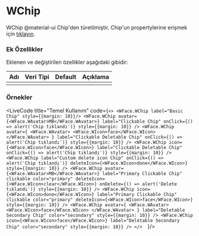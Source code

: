
# WChip

WChip @material-ui Chip'den türetilmiştir.
Chip'un propertylerine erişmek için [tıklayın](https://material-ui.com/api/chip/).

### Ek Özellikler

Eklenen ve değiştirilen özellikler aşağıdaki gibidir:

| Adı                 | Veri Tipi                                                     | Default | Açıklama                                        |
|:--------------------|:--------------------------------------------------------------|:--------|:------------------------------------------------|
|                     |                                                               |         |                                                 |


### Örnekler

<LiveCode title="Temel Kullanım"
code={`
<>
  <WFace.WChip label="Basic Chip" style={{margin: 10}}/>
  <WFace.WChip
    avatar={<WFace.WAvatar>MB</WFace.WAvatar>}
    label="Clickable Chip"
    onClick={() => alert('Chip tıklandı')}
    style={{margin: 10}}
  />
  <WFace.WChip
    avatar={
      <WFace.WAvatar>
        <WFace.WIcon>face</WFace.WIcon>
      </WFace.WAvatar>
    }
    label="Clickable Deletable Chip"
    onClick={() => alert('Chip tıklandı')}
    style={{margin: 10}}
  />
  <WFace.WChip
    icon={<WFace.WIcon>face</WFace.WIcon>}
    label="Clickable Deletable Chip"
    onClick={() => alert('Chip tıklandı')}
    style={{margin: 10}}
  />
  <WFace.WChip
    label="Custom delete icon Chip"
    onClick={() => alert('Chip tıklandı')}
    deleteIcon={<WFace.WIcon>done</WFace.WIcon>}
    style={{margin: 10}}
  />
  <WFace.WChip
    avatar={<WFace.WAvatar>MB</WFace.WAvatar>}
    label="Primary Clickable Chip"
    clickable
    color="primary"
    deleteIcon={<WFace.WIcon>clear</WFace.WIcon>}
    onDelete={() => alert('Delete tıklandı')}
    style={{margin: 10}}
  />
  <WFace.WChip
    icon={<WFace.WIcon>done</WFace.WIcon>}
    label="Primary Clickable Chip"
    clickable
    color="primary"
    deleteIcon={<WFace.WIcon>face</WFace.WIcon>}
    style={{margin: 10}}
  />
  <WFace.WChip
    avatar={
      <WFace.WAvatar>
        <WFace.WIcon>face</WFace.WIcon>
      </WFace.WAvatar>
    }
    label="Deletable Secondary Chip"
    color="secondary"
    style={{margin: 10}}
  />
  <WFace.WChip
    icon={<WFace.WIcon>face</WFace.WIcon>}
    label="Deletable Secondary Chip"
    color="secondary"
    style={{margin: 10}}
  />
</>  
`}/>